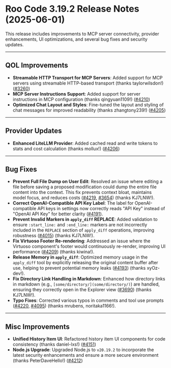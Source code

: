 # Roo Code 3.19.2 Release Notes (2025-06-01)

This release includes improvements to MCP server connectivity, provider enhancements, UI optimizations, and several bug fixes and security updates.

---

## QOL Improvements

*   **Streamable HTTP Transport for MCP Servers**: Added support for MCP servers using streamable HTTP-based transport (thanks taylorwilsdon!) ([#3260](https://github.com/RooCodeInc/Roo-Code/pull/3260))
*   **MCP Server Instructions Support**: Added support for server instructions in MCP configuration (thanks qingyuan1109!) ([#4210](https://github.com/RooCodeInc/Roo-Code/pull/4210))
*   **Optimized Chat Layout and Styles**: Fine-tuned the layout and styling of chat messages for improved readability (thanks zhangtony239!) ([#4205](https://github.com/RooCodeInc/Roo-Code/pull/4205))

---

## Provider Updates

*   **Enhanced LiteLLM Provider**: Added cached read and write tokens to stats and cost calculation (thanks mollux!) ([#4206](https://github.com/RooCodeInc/Roo-Code/pull/4206))

---

## Bug Fixes

*   **Prevent Full File Dump on User Edit**: Resolved an issue where editing a file before saving a proposed modification could dump the entire file content into the context. This fix prevents context bloat, maintains model focus, and reduces costs ([#4219](https://github.com/RooCodeInc/Roo-Code/pull/4219), [#3654](https://github.com/RooCodeInc/Roo-Code/pull/3654)) (thanks KJ7LNW!).
*   **Correct OpenAI-Compatible API Key Label**: The label for OpenAI-compatible API keys in settings now correctly reads "API Key" instead of "OpenAI API Key" for better clarity ([#4191](https://github.com/RooCodeInc/Roo-Code/pull/4191)).
*   **Prevent Invalid Markers in `apply_diff` REPLACE**: Added validation to ensure `:start_line:` and `:end_line:` markers are not incorrectly included in the `REPLACE` section of `apply_diff` operations, improving robustness ([#4015](https://github.com/RooCodeInc/Roo-Code/pull/4015)) (thanks KJ7LNW!).
*   **Fix Virtuoso Footer Re-rendering**: Addressed an issue where the Virtuoso component's footer would continuously re-render, improving UI performance ([#4209](https://github.com/RooCodeInc/Roo-Code/pull/4209)) (thanks kiwina!).
*   **Release Memory in `apply_diff`**: Optimized memory usage in the `apply_diff` tool by explicitly releasing the original content buffer after use, helping to prevent potential memory leaks ([#4193](https://github.com/RooCodeInc/Roo-Code/pull/4193)) (thanks xyOz-dev!).
*   **Fix Directory Link Handling in Markdown**: Enhanced how directory links in markdown (e.g., `[some/directory/](some/directory/)`) are handled, ensuring they correctly open in the Explorer view ([#3690](https://github.com/RooCodeInc/Roo-Code/pull/3690)) (thanks KJ7LNW!).
*   **Typo Fixes**: Corrected various typos in comments and tool use prompts ([#4220](https://github.com/RooCodeInc/Roo-Code/pull/4220), [#4095](https://github.com/RooCodeInc/Roo-Code/pull/4095)) (thanks mrubens, noritaka1166!).

---

## Misc Improvements

*   **Unified History Item UI**: Refactored history item UI components for code consistency (thanks daniel-lxs!) ([#4151](https://github.com/RooCodeInc/Roo-Code/pull/4151))
*   **Node.js Upgrade**: Upgraded Node.js to `v20.19.2` to incorporate the latest security enhancements and ensure a more secure environment (thanks PeterDaveHello!) ([#4212](https://github.com/RooCodeInc/Roo-Code/pull/4212))